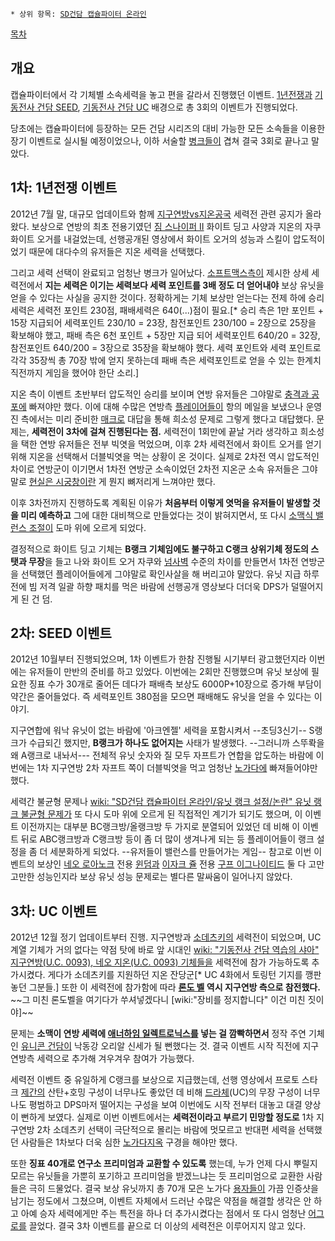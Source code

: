  * 상위 항목: [[SD건담 캡슐파이터 온라인]]

[[목차]]

== 개요 ==
캡슐파이터에서 각 기체별 소속세력을 놓고 편을 갈라서 진행했던 이벤트. [[1년전쟁]]과 [[기동전사 건담 SEED]], [[기동전사 건담 UC]] 배경으로 총 3회의 이벤트가 진행되었다.

당초에는 캡슐파이터에 등장하는 모든 건담 시리즈의 대비 가능한 모든 소속들을 이용한 장기 이벤트로 실시될 예정이었으나, 이하 서술할 [[병크]]들이 겹쳐 결국 3회로 끝나고 말았다.


== 1차: 1년전쟁 이벤트 ==
2012년 7월 말, 대규모 업데이트와 함께 [[지구연방]]vs[[지온공국]] 세력전 관련 공지가 올라왔다. 보상으로 연방의 최초 전용기였던 [[짐 스나이퍼 II]] 화이트 딩고 사양과 지온의 자쿠 화이트 오거를 내걸었는데, 선행공개된 영상에서 화이트 오거의 성능과 스킬이 압도적이었기 때문에 대다수의 유저들은 지온 세력을 선택했다.

그리고 세력 선택이 완료되고 엄청난 병크가 일어났다. [[소프트맥스]]측이 제시한 상세 세력전에서 '''지는 세력은 이기는 세력보다 세력 포인트를 3배 정도 더 얻어내야''' 보상 유닛을 얻을 수 있다는 사실을 공지한 것이다. 정확하게는 기체 보상만 얻는다는 전제 하에 승리세력은 세력전 포인트 230점, 패배세력은 640(...)점이 필요.[* 승리 측은 1만 포인트 + 15장 지급되어 세력포인트 230/10 = 23장, 참전포인트 230/100 = 2장으로 25장을 확보해야 했고, 패배 측은 6천 포인트 + 5장만 지급 되어 세력포인트 640/20 = 32장, 참전포인트 640/200 = 3장으로 35장을 확보해야 했다. 세력 포인트와 세력 포인트로 각각 35장씩 총 70장 밖에 얻지 못하는데 패배 측은 세력포인트로 얻을 수 있는 한계치 직전까지 게임을 했어야 한단 소리.]

지온 측이 이벤트 초반부터 압도적인 승리를 보이며 연방 유저들은 그야말로 [[충격과 공포]]에 빠져야만 했다. 이에 대해 수많은 연방측 [[플레이어]]들이 항의 메일을 보냈으나 운영진 측에서는 미리 준비한 [[매크로]] 대답을 통해 희소성 문제로 그렇게 했다고 대답했다. 문제는, '''세력전이 3차에 걸쳐 진행된다는 점.''' 세력전이 1회만에 끝날 거라 생각하고 희소성을 택한 연방 유저들은 전부 빅엿을 먹었으며, 이후 2차 세력전에서 화이트 오거를 얻기 위해 지온을 선택해서 더블빅엿을 먹는 상황이 온 것이다. 실제로 2차전 역시 압도적인 차이로 연방군이 이기면서 1차전 연방군 소속이었던 2차전 지온군 소속 유저들은 그야말로 [[현실은 시궁창]]이란 게 뭔지 뼈저리게 느껴야만 했다.

이후 3차전까지 진행하도록 계획된 이유가 '''처음부터 이렇게 엿먹을 유저들이 발생할 것을 미리 예측하고''' 그에 대한 대비책으로 만들었다는 것이 밝혀지면서, 또 다시 [[소맥식 밸런스 조절]]이 도마 위에 오르게 되었다.

결정적으로 화이트 딩고 기체는 '''B랭크 기체임에도 불구하고 C랭크 상위기체 정도의 스탯과 무장'''을 들고 나와 화이트 오거 자쿠와 [[넘사벽]] 수준의 차이를 만들면서 1차전 연방군을 선택했던 플레이어들에게 그야말로 확인사살을 해 버리고야 말았다. 유닛 지급 하루 전에 빔 저격 일괄 하향 패치를 먹은 바람에 선행공개 영상보다 더더욱 DPS가 덜떨어지게 된 건 덤.


== 2차: SEED 이벤트 ==
2012년 10월부터 진행되었으며, 1차 이벤트가 한참 진행될 시기부터 광고했던지라 이번에는 유저들이 만반의 준비를 하고 있었다. 이번에는 2회만 진행했으며 유닛 보상에 필요한 징표 수가 30개로 줄어든 데다가 패배측 보상도 6000P+10장으로 증가해 부담이 약간은 줄어들었다. 즉 세력포인트 380점을 모으면 패배해도 유닛을 얻을 수 있다는 이야기.

지구연합에 워낙 유닛이 없는 바람에 '아크엔젤' 세력을 포함시켜서 --초딩3신기-- S랭크가 수급되긴 했지만, '''B랭크가 하나도 없어지는''' 사태가 발생했다. --그러니까 스뚜롹을 왜 A랭크로 내놔서--- 전체적 유닛 숫자와 질 모두 자프트가 연합을 압도하는 바람에 이번에는 1차 지구연방 2차 자프트 쪽이 더블빅엿을 먹고 엄청난 [[노가다]]에 빠져들어야만 했다.

세력간 불균형 문제나 [[wiki: "SD건담 캡슐파이터 온라인/유닛 랭크 설정/논란" 유닛 랭크 불균형 문제]]가 또 다시 도마 위에 오르게 된 직접적인 계기가 되기도 했으며, 이 이벤트 이전까지는 대부분 BC랭크방/올랭크방 두 가지로 분열되어 있었던 데 비해 이 이벤트 뒤로 ABC랭크방과 C랭크방 등이 좀 더 많이 생겨나게 되는 등 플레이어들이 랭크 설정을 좀 더 세분화하게 되었다. --유저들이 밸런스를 만들어가는 게임-- 참고로 이번 이벤트의 보상인 [[네오 로아노크]] 전용 [[윈덤]]과 [[이자크 쥴]] 전용 [[구프 이그나이티드]] 둘 다 고만고만한 성능인지라 보상 유닛 성능 문제로는 별다른 말싸움이 일어나지 않았다.


== 3차: UC 이벤트 ==
2012년 12월 정기 업데이트부터 진행. 지구연방과 [[소데츠키]]의 세력전이 되었으며, UC계열 기체가 거의 없다는 약점 탓에 바로 앞 시대인 [[wiki: "기동전사 건담 역습의 샤아" 지구연방(U.C. 0093), 네오 지온(U.C. 0093) 기체]]들을 세력전에 참가 가능하도록 추가시켰다. 게다가 소데츠키를 지원하던 지온 잔당군[* UC 4화에서 토링턴 기지를 깽판놓던 그분들.] 또한 이 세력전에 참가함에 따라 '''[[론도 벨]] 역시 지구연방 측으로 참전했다.''' ~~그 미친 론도벨을 여기다가 쑤셔넣겠다니 [wiki:"장비를 정지합니다" 이건 미친 짓이야]~~

문제는 '''소맥이 연방 세력에 [[애너하임 일렉트로닉스]]를 넣는 걸 깜빡하면서''' 정작 주연 기체인 [[유니콘 건담]]이 낙동강 오리알 신세가 될 뻔했다는 것. 결국 이벤트 시작 직전에 지구연방측 세력으로 추가해 겨우겨우 참여가 가능했다.

세력전 이벤트 중 유일하게 C랭크를 보상으로 지급했는데, 선행 영상에서 프로토 스타크 [[제간]]의 산탄+호밍 구성이 너무나도 좋았던 데 비해 [[드라체]](UC)의 무장 구성이 너무나도 평범하고 DPS마저 떨어지는 구성을 보여 이번에도 시작 전부터 대놓고 대결 양상이 뻔하게 보였다. 실제로 이번 이벤트에서는 '''세력전이라고 부르기 민망할 정도로''' 1차 지구연방 2차 소데츠키 선택이 극단적으로 몰리는 바람에 멋모르고 반대편 세력을 선택했던 사람들은 1차보다 더욱 심한 [[노가다]][[지옥]] 구경을 해야만 했다.

또한 '''징표 40개로 연구소 프리미엄과 교환할 수 있도록''' 했는데, 누가 언제 다시 뿌릴지 모르는 유닛들을 가뿐히 포기하고 프리미엄을 받겠느냐는 듯 프리미엄으로 교환한 사람들은 극히 드물었다. 결국 보상 유닛까지 총 70개 모은 노가다 [[용자]]들이 가끔 인증샷을 남기는 정도에서 그쳤으며, 이벤트 자체에서 드러난 수많은 약점을 해결할 생각은 안 하고 아예 승자 세력에게만 주는 특전을 하나 더 추가시켰다는 점에서 또 다시 엄청난 [[어그로]]를 끌었다. 결국 3차 이벤트를 끝으로 더 이상의 세력전은 이루어지지 않고 있다.
